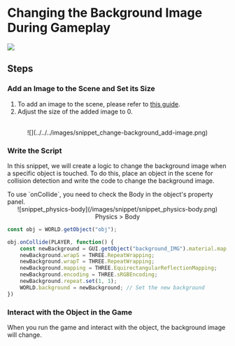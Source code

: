 
# Changing the Background Image During Gameplay

![](../../../images/snippet_change-background_example.gif)

## Steps

<Steps>

### Add an Image to the Scene and Set its Size

1. To add an image to the scene, please refer to [this guide](../engine/operate/left/my-asset.mdx).
2. Adjust the size of the added image to 0.
<br/>
<center>![](../../../images/snippet_change-background_add-image.png)</center>

### Write the Script

In this snippet, we will create a logic to change the background image when a specific object is touched.
To do this, place an object in the scene for collision detection and write the code to change the background image.

<Callout type="warning">
  To use `onCollide`, you need to check the Body in the object's property panel.
  <center>![snippet_physics-body](/images/snippet/snippet_physics-body.png) Physics > Body</center>
</Callout>

```js showLineNumbers copy filename="Set_background"
const obj = WORLD.getObject("obj");

obj.onCollide(PLAYER, function() {
    const newBackground = GUI.getObject("background_IMG").material.map; // Load the background image map
    newBackground.wrapS = THREE.RepeatWrapping;
    newBackground.wrapT = THREE.RepeatWrapping;
    newBackground.mapping = THREE.EquirectangularReflectionMapping;
    newBackground.encoding = THREE.sRGBEncoding;
    newBackground.repeat.set(1, 1);
    WORLD.background = newBackground; // Set the new background
})
```

### Interact with the Object in the Game

When you run the game and interact with the object, the background image will change.

</Steps>
